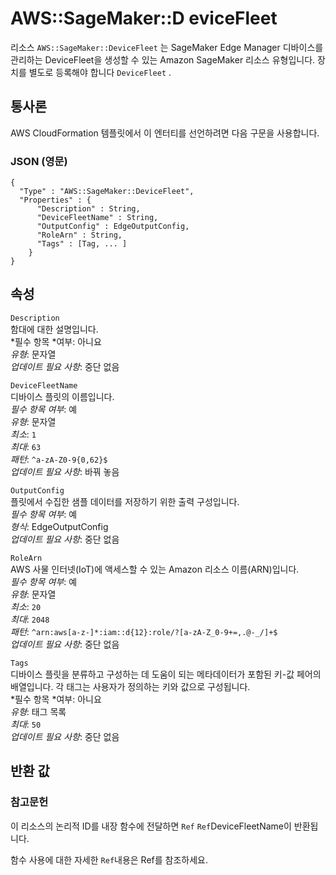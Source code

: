 # AWS::SageMaker::D eviceFleet

리소스 `AWS::SageMaker::DeviceFleet` 는 SageMaker Edge Manager 디바이스를 관리하는 DeviceFleet을 생성할 수 있는 Amazon SageMaker 리소스 유형입니다. 장치를 별도로 등록해야 합니다 `DeviceFleet` .

## 통사론

AWS CloudFormation 템플릿에서 이 엔터티를 선언하려면 다음 구문을 사용합니다.

### JSON (영문)

```
{
  "Type" : "AWS::SageMaker::DeviceFleet",
  "Properties" : {
      "Description" : String,
      "DeviceFleetName" : String,
      "OutputConfig" : EdgeOutputConfig,
      "RoleArn" : String,
      "Tags" : [Tag, ... ]
    }
}
```

## 속성

`Description`  
함대에 대한 설명입니다.  
*필수 항목 *여부: 아니요  
_유형_: 문자열  
_업데이트 필요 사항_: 중단 없음

`DeviceFleetName`  
디바이스 플릿의 이름입니다.  
_필수 항목 여부_: 예  
_유형_: 문자열  
_최소_: `1`  
_최대_: `63`  
_패턴_: `^a-zA-Z0-9{0,62}$`  
_업데이트 필요 사항_: 바꿔 놓음

`OutputConfig`  
플릿에서 수집한 샘플 데이터를 저장하기 위한 출력 구성입니다.  
_필수 항목 여부_: 예  
_형식_: EdgeOutputConfig  
_업데이트 필요 사항_: 중단 없음

`RoleArn`  
AWS 사물 인터넷(IoT)에 액세스할 수 있는 Amazon 리소스 이름(ARN)입니다.  
_필수 항목 여부_: 예  
_유형_: 문자열  
_최소_: `20`  
_최대_: `2048`  
_패턴_: `^arn:aws[a-z-]*:iam::d{12}:role/?[a-zA-Z_0-9+=,.@-_/]+$`  
_업데이트 필요 사항_: 중단 없음

`Tags`  
디바이스 플릿을 분류하고 구성하는 데 도움이 되는 메타데이터가 포함된 키-값 페어의 배열입니다. 각 태그는 사용자가 정의하는 키와 값으로 구성됩니다.  
*필수 항목 *여부: 아니요  
_유형_: 태그 목록  
_최대_: `50`  
_업데이트 필요 사항_: 중단 없음

## 반환 값

### 참고문헌

이 리소스의 논리적 ID를 내장 함수에 전달하면 `Ref` `Ref`DeviceFleetName이 반환됩니다.

함수 사용에 대한 자세한 `Ref`내용은 Ref를 참조하세요.
